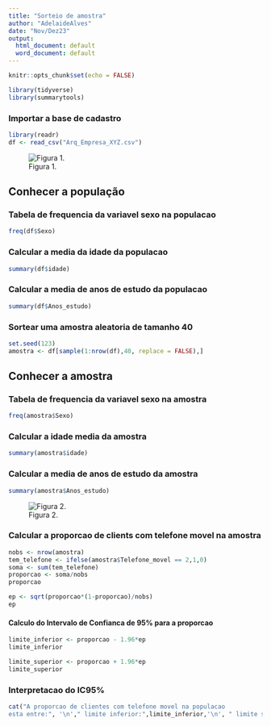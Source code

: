 ---
title: "Sorteio de amostra"
author: "AdelaideAlves"
date: "Nov/Dez23"
output:
  html_document: default
  word_document: default
---

```{r setup, include=FALSE}
knitr::opts_chunk$set(echo = FALSE)
```


```{r pacotes}
library(tidyverse)
library(summarytools)
```


### Importar a base de cadastro

```{r dados, warning=FALSE, resuts='hide', message=FALSE}
library(readr)
df <- read_csv("Arq_Empresa_XYZ.csv")

```

![Figura 1.](dic_arq4.png)






## Conhecer a população
### Tabela de frequencia da variavel sexo na populacao
```{r sexop, warning=FALSE, resuts='hide', message=FALSE}
freq(df$Sexo)
```


### Calcular a media da idade da populacao

```{r idadep, warning=FALSE, resuts='hide', message=FALSE}
summary(df$idade)
```

### Calcular a media de anos de estudo da populacao

```{r escolaridadep, warning=FALSE, resuts='hide', message=FALSE}
summary(df$Anos_estudo)
```


### Sortear uma amostra aleatoria de tamanho 40


```{r  sorteio da amostra, warning=FALSE, resuts='hide', message=FALSE}
set.seed(123)
amostra <- df[sample(1:nrow(df),40, replace = FALSE),]
```


## Conhecer a amostra

### Tabela de frequencia da variavel sexo na amostra
```{r sexoa, warning=FALSE, resuts='hide', message=FALSE}
freq(amostra$Sexo)
```

### Calcular a idade media da amostra

```{r idadea, warning=FALSE, resuts='hide', message=FALSE}
summary(amostra$idade)
```

### Calcular a media de anos de estudo da amostra

```{r descritiva amostra, warning=FALSE, resuts='hide', message=FALSE}
summary(amostra$Anos_estudo)
```



![Figura 2.](calculo_ic95.png)




### Calcular a proporcao de clients com telefone movel na amostra

```{r prop, warning=FALSE, resuts='hide', message=FALSE}
nobs <- nrow(amostra)
tem_telefone <- ifelse(amostra$Telefone_movel == 2,1,0)
soma <- sum(tem_telefone)
proporcao <- soma/nobs
proporcao
```

```{r erropadrao, warning=FALSE, resuts='hide', message=FALSE}
ep <- sqrt(proporcao*(1-proporcao)/nobs)
ep
```

#### Calculo do Intervalo de Confianca de 95% para a proporcao

```{r ic95, warning=FALSE, resuts='hide', message=FALSE}
limite_inferior <- proporcao - 1.96*ep
limite_inferior

limite_superior <- proporcao + 1.96*ep
limite_superior


```
### Interpretacao do IC95%

```{r }

cat("A proporcao de clientes com telefone movel na populacao
esta entre:", '\n'," limite inferior:",limite_inferior,'\n', " limite superior:" ,limite_superior)


```


